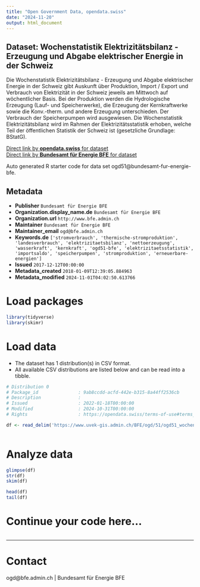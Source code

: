 ```yaml
---
title: "Open Government Data, opendata.swiss"
date: "2024-11-20"
output: html_document
---
```


## Dataset: Wochenstatistik Elektrizitätsbilanz - Erzeugung und Abgabe elektrischer Energie in der Schweiz

Die Wochenstatistik Elektrizitätsbilanz - Erzeugung und Abgabe elektrischer Energie in der Schweiz gibt Auskunft über Produktion, Import / Export und Verbrauch von Elektrizität in der Schweiz jeweils am Mittwoch auf wöchentlicher Basis. Bei der Produktion werden die Hydrologische Erzeugung (Lauf- und Speicherwerke), die Erzeugung der Kernkraftwerke sowie die Konv.-therm. und andere Erzeugung unterschieden. Der Verbrauch der Speicherpumpen wird ausgewiesen. Die Wochenstatistik Elektrizitätsbilanz wird im Rahmen der Elektrizitätsstatistik erhoben, welche Teil der öffentlichen Statistik der Schweiz ist (gesetzliche Grundlage: BStatG).

[Direct link by **opendata.swiss** for dataset](https://opendata.swiss/de/dataset/wochenstatistik-elektrizitatsbilanz-erzeugung-und-abgabe-elektrischer-energie-in-der-schweiz)<br>
[Direct link by **Bundesamt für Energie BFE** for dataset](https://www.bfe.admin.ch/ogd51)

Auto generated R starter code for data set ogd51@bundesamt-fur-energie-bfe.

## Metadata

- **Publisher** `Bundesamt für Energie BFE`
- **Organization.display_name.de** `Bundesamt für Energie BFE`
- **Organization.url** `http://www.bfe.admin.ch`
- **Maintainer** `Bundesamt für Energie BFE`
- **Maintainer_email** `ogd@bfe.admin.ch`
- **Keywords.de** `['stromverbrauch', 'thermische-stromproduktion', 'landesverbrauch', 'elektrizitaetsbilanz', 'nettoerzeugung', 'wasserkraft', 'kernkraft', 'ogd51-bfe', 'elektrizitaetsstatistik', 'importsaldo', 'speicherpumpen', 'stromproduktion', 'erneuerbare-energien']`
- **Issued** `2017-12-12T00:00:00`
- **Metadata_created** `2018-01-09T12:39:05.884963`
- **Metadata_modified** `2024-11-01T04:02:50.613766`


# Load packages

```r

library(tidyverse)
library(skimr)

```

# Load data

-   The dataset has 1 distribution(s) in CSV format.
-   All available CSV distributions are listed below and can be read into a tibble.

```r

# Distribution 0
# Package_id               : 9ab8ccdd-acfd-442e-b315-8a44ff2536cb
# Description              : 
# Issued                   : 2022-01-18T00:00:00
# Modified                 : 2024-10-31T00:00:00
# Rights                   : https://opendata.swiss/terms-of-use#terms_by

df <- read_delim('https://www.uvek-gis.admin.ch/BFE/ogd/51/ogd51_wochenstatistik_elektrizitaetsbilanz.csv')



```

# Analyze data

```r

glimpse(df)
str(df)
skim(df)

head(df)
tail(df)

```

# Continue your code here...

```r

```

------------------------------------------------------------------------

# Contact

ogd@bfe.admin.ch | Bundesamt für Energie BFE
